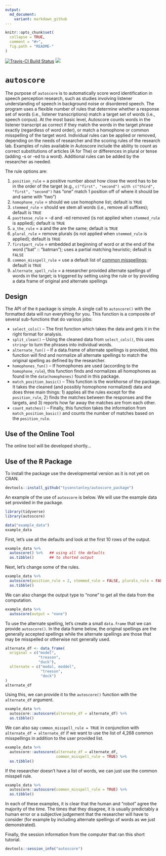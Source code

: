```yaml
---
output:
  md_document:
    variant: markdown_github
---
```


<!-- README.md is generated from README.Rmd. Please edit that file -->

```r
knitr::opts_chunk$set(
  collapse = TRUE,
  comment = "#>",
  fig.path = "README-"
)
```

[![Travis-CI Build Status](https://travis-ci.org/TysonStanley/autoscore_package.svg?branch=master)](https://travis-ci.org/TysonStanley/autoscore_package)
![](https://img.shields.io/badge/lifecycle-maturing-blue.svg)

# `autoscore`

The purpose of `autoscore` is to automatically score word identification in speech perception research, such as studies involving listener understanding of speech in background noise or disordered speech. The program uses a flexible number of rules that determine whether a response set of words (i.e., listener transcriptions) match a target set of words (i.e., speech corpus). At the most basic level, Autoscore counts words in the listener transcript as correct if they match the words in the target phrase exactly (regardless of word order), or match a homophone or common misspelling of the target word. Individual rules can be applied or removed, depending on the needs of researcher and the scoring rules of the research lab. Examples of rules available in Autoscore include the ability to count as correct substitutions of articles (A for The) or differences in plural or tense (adding -s or -ed to a word). Additional rules can be added by the researcher as needed.

The rule options are:

1. `position_rule` = a positive number about how close the word has to be in the order of the target (e.g., `c("first", "second") with c("third", "first", "second")` has "one" match 1 position off of where it should be and same with "two")
2. `homophone_rule` = should we use homophone list; default is `TRUE`
3. `stemmed_rule` = should we stem all words (i.e., remove all suffixes); default is `TRUE`
3. `pasttense_rule` = -d and -ed removed (is not applied when `stemmed_rule` is applied); default is `TRUE`
4. `a_the_rule` = a and the are the same; default is `TRUE`
5. `plural_rule` = remove plurals (is not applied when `stemmed_rule` is applied); default is `TRUE`
6. `firstpart_rule` = embedded at beginning of word or at the end of the word ("bat" :: "batman"); uses a partial matching heuristic; default is `FALSE`
7. `common_misspell_rule` = use a default list of [common misspellings](https://en.wikipedia.org/wiki/Wikipedia:Lists_of_common_misspellings/For_machines); default is `TRUE`
8. `alternate_spell_rule` = a researcher provided alternate spellings of words in the target; is triggered by setting using the rule or by providing a data frame of original and alternate spellings

## Design

The API of the `R` package is simple. A single call to `autoscore()` with the formatted data will run everything for you. This function is a composite of several sub-functions that do various jobs:

- `select_cols()` -- The first function which takes the data and gets it in the right format for analysis.
- `split_clean()` -- Using the cleaned data from `select_cols()`, this uses `stringr` to turn the phrases into individual words.
- `alternate_fun()` -- If a data.frame of alternate spellings is provided, this function will find and normalize all alternate spellings to match the original spelling as defined by the researcher.
- `homophones_fun()` -- If homophones are used (according to the `homophone_rule`), this function finds and normalizes all homophones as found in the `data(homophones)` found in this package.
- `match_position_basic()` -- This function is the workhorse of the package. It takes the cleaned (and possibly homophone normalized) data and does three main things: 1) applies all the rules except for the `position_rule`, 2) finds the matches between the responses and the targets, and 3) reports how far away the matches are from each other.
- `count_matches()` -- Finally, this function takes the information from `match_position_basic()` and counts the number of matches based on the `position_rule`.


## Use of the Online Tool

The online tool will be developed shortly...




## Use of the R Package

To install the package use the developmental version as it is not yet on CRAN.
```r
devtools::install_github("tysonstanley/autoscore_package")
```

An example of the use of `autoscore` is below. We will use the example data set provided in the package.

```r
library(tidyverse)
library(autoscore)

data("example_data")
example_data
```

First, let's use all the defaults and look at the first 10 rows of the output.
```r
example_data %>%
  autoscore() %>%   ## using all the defaults
  as.tibble()       ## to shorted output
```

Next, let's change some of the rules.
```r
example_data %>%
  autoscore(position_rule = 2, stemmed_rule = FALSE, plurals_rule = FALSE) %>%
  as.tibble()
```

We can also change the output type to "none" to get all the data from the computation.
```r
example_data %>%
  autoscore(output = "none")
```

To use the alternate spelling, let's create a small `data.frame` that we can provide `autoscore()`. In the data frame below, the original spellings are the generally accepted spellings while the alternate spellings are those that may be misspelled or otherwise not generally used.

```r
alternate_df <- data_frame(
  original = c("model",
               "treason",
               "duck"),
  alternate = c("modal, moddel",
                "treeson",
                "dock")
)
alternate_df
```

Using this, we can provide it to the `autoscore()` function with the `alternate_df` argument.

```r
example_data %>%
  autoscore::autoscore(alternate_df = alternate_df) %>%
  as.tibble()
```

We can also say `common_misspell_rule = TRUE` in conjunction with `alternate_df = alternate_df` if we want to use the list of 4,268 common misspellings in addition to the user provided list.

```r
example_data %>%
  autoscore::autoscore(alternate_df = alternate_df,
                       common_misspell_rule = TRUE) %>%
  as.tibble()
```

If the researcher doesn't have a list of words, we can just use the common misspell rule.

```r
example_data %>%
  autoscore::autoscore(common_misspell_rule = TRUE) %>%
  as.tibble()
```

In each of these examples, it is clear that the human and "robot" agree the majority of the time. The times that they disagree, it is usually predictably a human error or a subjective judgement that the researcher will have to consider (for example by including alternate spellings of words as we just demonstrated).

Finally, the session information from the computer that ran this short tutorial.
```r
devtools::session_info("autoscore")
```


